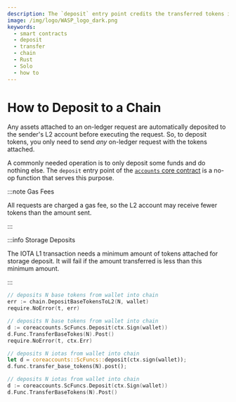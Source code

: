 ```yaml
---
description: The `deposit` entry point credits the transferred tokens into your on-chain account.
image: /img/logo/WASP_logo_dark.png
keywords:
  - smart contracts
  - deposit
  - transfer
  - chain
  - Rust
  - Solo
  - how to
---
```



# How to Deposit to a Chain

Any assets attached to an on-ledger request are automatically deposited to the sender's L2 account before executing the
request.
So, to deposit tokens, you only need to send _any_ on-ledger request with the tokens attached.

A commonly needed operation is to only deposit some funds and do nothing else.
The `deposit` entry point of the [`accounts` core contract](../core_contracts/accounts.md) is a no-op function that serves
this purpose.

:::note Gas Fees

All requests are charged a gas fee, so the L2 account may receive fewer tokens than the amount sent.

:::

:::info Storage Deposits

The IOTA L1 transaction needs a minimum amount of tokens attached for
storage deposit. It will fail if the amount transferred is less than this minimum amount.

:::

<Tabs>
<TabItem value="solo">

```go
// deposits N base tokens from wallet into chain
err := chain.DepositBaseTokensToL2(N, wallet)
require.NoError(t, err)
```

</TabItem>
<TabItem value="soloctx">

```go
// deposits N base tokens from wallet into chain
d := coreaccounts.ScFuncs.Deposit(ctx.Sign(wallet))
d.Func.TransferBaseTokes(N).Post()
require.NoError(t, ctx.Err)
```

</TabItem>
<TabItem value="rust">

```rust
// deposits N iotas from wallet into chain
let d = coreaccounts::ScFuncs::deposit(ctx.sign(wallet));
d.func.transfer_base_tokens(N).post();
```

</TabItem>
<TabItem value="go">

```go
// deposits N iotas from wallet into chain
d := coreaccounts.ScFuncs.Deposit(ctx.Sign(wallet))
d.Func.TransferBaseTokens(N).Post()
```

</TabItem>
</Tabs>
